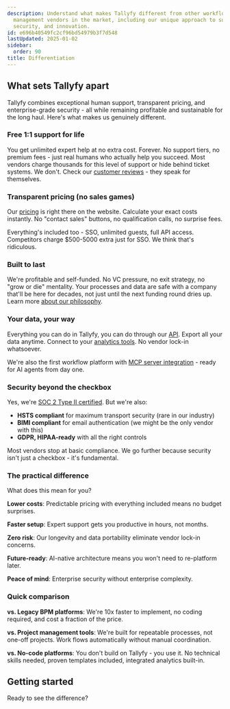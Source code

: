 ```yaml
---
description: Understand what makes Tallyfy different from other workflow and process
  management vendors in the market, including our unique approach to support, pricing,
  security, and innovation.
id: e696b40549fc2cf96bd54979b3f7d548
lastUpdated: 2025-01-02
sidebar:
  order: 90
title: Differentiation
---
```



## What sets Tallyfy apart

Tallyfy combines exceptional human support, transparent pricing, and enterprise-grade security - all while remaining profitable and sustainable for the long haul. Here's what makes us genuinely different.

### Free 1:1 support for life

You get unlimited expert help at no extra cost. Forever. No support tiers, no premium fees - just real humans who actually help you succeed. Most vendors charge thousands for this level of support or hide behind ticket systems. We don't. Check our [customer reviews](https://www.capterra.com/p/143084/Tallyfy/) - they speak for themselves.

### Transparent pricing (no sales games)

Our [pricing](/products/pro/pricing/) is right there on the website. Calculate your exact costs instantly. No "contact sales" buttons, no qualification calls, no surprise fees. 

Everything's included too - SSO, unlimited guests, full API access. Competitors charge $500-5000 extra just for SSO. We think that's ridiculous.

### Built to last

We're profitable and self-funded. No VC pressure, no exit strategy, no "grow or die" mentality. Your processes and data are safe with a company that'll be here for decades, not just until the next funding round dries up. Learn more [about our philosophy](/products/pro/miscellaneous/about-tallyfy/).

### Your data, your way

Everything you can do in Tallyfy, you can do through our [API](/products/pro/integrations/open-api/). Export all your data anytime. Connect to your [analytics tools](/products/pro/integrations/analytics/). No vendor lock-in whatsoever.

We're also the first workflow platform with [MCP server integration](/products/pro/integrations/mcp-server/) - ready for AI agents from day one.

### Security beyond the checkbox

Yes, we're [SOC 2 Type II certified](/products/pro/compliance/). But we're also:
- **HSTS compliant** for maximum transport security (rare in our industry)
- **BIMI compliant** for email authentication (we might be the only vendor with this)
- **GDPR, HIPAA-ready** with all the right controls

Most vendors stop at basic compliance. We go further because security isn't just a checkbox - it's fundamental.

### The practical difference

What does this mean for you?

**Lower costs**: Predictable pricing with everything included means no budget surprises.

**Faster setup**: Expert support gets you productive in hours, not months.

**Zero risk**: Our longevity and data portability eliminate vendor lock-in concerns.

**Future-ready**: AI-native architecture means you won't need to re-platform later.

**Peace of mind**: Enterprise security without enterprise complexity.

### Quick comparison

**vs. Legacy BPM platforms**: We're 10x faster to implement, no coding required, and cost a fraction of the price.

**vs. Project management tools**: We're built for repeatable processes, not one-off projects. Work flows automatically without manual coordination.

**vs. No-code platforms**: You don't build on Tallyfy - you use it. No technical skills needed, proven templates included, integrated analytics built-in.

## Getting started

Ready to see the difference?

<CardGrid>
  <LinkTitleCard
    title="Start free trial"
    href="/products/pro/pricing/"
    description="No credit card required. Be up and running in minutes."
  />
  <LinkTitleCard
    title="Schedule a demo"
    href="https://tallyfy.com/demo/"
    description="See Tallyfy in action with our team."
  />
  <LinkTitleCard
    title="Contact support"
    href="/products/pro/miscellaneous/support/"
    description="Get your questions answered by real humans."
  />
  <LinkTitleCard
    title="Browse templates"
    href="https://tallyfy.com/templates/"
    description="Find proven processes for your industry."
  />
</CardGrid>